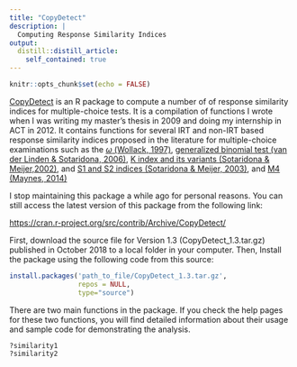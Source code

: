 ---
title: "CopyDetect"
description: |
  Computing Response Similarity Indices
output:
  distill::distill_article:
    self_contained: true
---

```{r setup, include=FALSE}
knitr::opts_chunk$set(echo = FALSE)
```

[CopyDetect](https://cran.r-project.org/web/packages/CopyDetect/index.html) is an R package to compute a number of of response similarity indices for multiple-choice tests. It is a compilation of functions I wrote when I was writing my master's thesis in 2009 and doing my internship in ACT in 2012. It contains functions for several IRT and non-IRT based response similarity indices proposed in the literature for multiple-choice examinations such as the [$\omega$ (Wollack, 1997)](https://doi.org/10.1177/01466216970214002), [generalized binomial test (van der Linden & Sotaridona, 2006)](https://doi.org/10.3102/10769986031003283), [K index and its variants (Sotaridona & Meijer,2002)](https://doi.org/10.1111/j.1745-3984.2002.tb01138.x), and [S1 and S2 indices (Sotaridona & Meijer, 2003)](https://doi.org/10.1111/j.1745-3984.2003.tb01096.x), and [M4 (Maynes, 2014)](https://dergipark.org.tr/en/download/article-file/649505)

I stop maintaining this package a while ago for personal reasons. You can still access the latest version of this package from the following link:

[https://cran.r-project.org/src/contrib/Archive/CopyDetect/](https://cran.r-project.org/src/contrib/Archive/CopyDetect/)

First, download the source file for Version 1.3 (CopyDetect_1.3.tar.gz) published in October 2018 to a local folder in your computer. Then, Install the package using the following code from this source:

```{r,eval=FALSE,echo=TRUE}

install.packages('path_to_file/CopyDetect_1.3.tar.gz', 
                 repos = NULL, 
                 type="source")

```

There are two main functions in the package. If you check the help pages for these two functions, you will find detailed information about their usage and sample code for demonstrating the analysis.

```{r,eval=FALSE,echo=TRUE}
?similarity1
?similarity2
```









